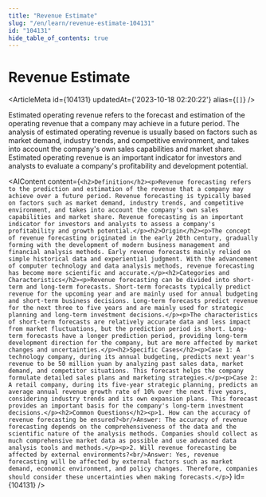 ```yaml
---
title: "Revenue Estimate"
slug: "/en/learn/revenue-estimate-104131"
id: "104131"
hide_table_of_contents: true
---
```



# Revenue Estimate

<ArticleMeta id={104131} updatedAt={'2023-10-18 02:20:22'} alias={`[]`} />
<div className='border-solid border-b border-t-0 my-4 border-[var(--ifm-color-gray-300)]' />

Estimated operating revenue refers to the forecast and estimation of the operating revenue that a company may achieve in a future period. The analysis of estimated operating revenue is usually based on factors such as market demand, industry trends, and competitive environment, and takes into account the company's own sales capabilities and market share. Estimated operating revenue is an important indicator for investors and analysts to evaluate a company's profitability and development potential.

<AIContent content={`<h2>Definition</h2><p>Revenue forecasting refers to the prediction and estimation of the revenue that a company may achieve over a future period. Revenue forecasting is typically based on factors such as market demand, industry trends, and competitive environment, and takes into account the company's own sales capabilities and market share. Revenue forecasting is an important indicator for investors and analysts to assess a company's profitability and growth potential.</p><h2>Origin</h2><p>The concept of revenue forecasting originated in the early 20th century, gradually forming with the development of modern business management and financial analysis methods. Early revenue forecasts mainly relied on simple historical data and experiential judgment. With the advancement of computer technology and data analysis methods, revenue forecasting has become more scientific and accurate.</p><h2>Categories and Characteristics</h2><p>Revenue forecasting can be divided into short-term and long-term forecasts. Short-term forecasts typically predict revenue for the upcoming year and are mainly used for annual budgeting and short-term business decisions. Long-term forecasts predict revenue for the next three to five years and are mainly used for strategic planning and long-term investment decisions.</p><p>The characteristics of short-term forecasts are relatively accurate data and less impact from market fluctuations, but the prediction period is short. Long-term forecasts have a longer prediction period, providing long-term development direction for the company, but are more affected by market changes and uncertainties.</p><h2>Specific Cases</h2><p>Case 1: A technology company, during its annual budgeting, predicts next year's revenue to be 50 million yuan by analyzing past sales data, market demand, and competitor situations. This forecast helps the company formulate detailed sales plans and marketing strategies.</p><p>Case 2: A retail company, during its five-year strategic planning, predicts an average annual revenue growth rate of 10% over the next five years, considering industry trends and its own expansion plans. This forecast provides an important basis for the company's long-term investment decisions.</p><h2>Common Questions</h2><p>1. How can the accuracy of revenue forecasting be ensured?<br/>Answer: The accuracy of revenue forecasting depends on the comprehensiveness of the data and the scientific nature of the analysis methods. Companies should collect as much comprehensive market data as possible and use advanced data analysis tools and methods.</p><p>2. Will revenue forecasting be affected by external environments?<br/>Answer: Yes, revenue forecasting will be affected by external factors such as market demand, economic environment, and policy changes. Therefore, companies should consider these uncertainties when making forecasts.</p>`} id={104131} />
